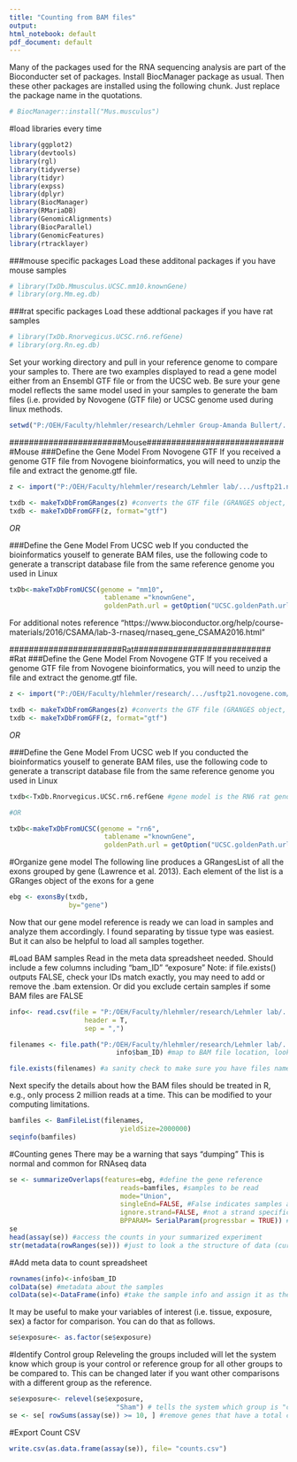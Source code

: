 ```yaml
---
title: "Counting from BAM files"
output: 
html_notebook: default
pdf_document: default
---
```

Many of the packages used for the RNA sequencing analysis are part of the Bioconducter set of packages. Install BiocManager package as usual. Then these other packages are installed using the following chunk. Just replace the package name in the quotations.
```r
# BiocManager::install("Mus.musculus")
```


#load libraries every time
```r
library(ggplot2)
library(devtools)
library(rgl)
library(tidyverse)
library(tidyr)
library(expss)
library(dplyr)
library(BiocManager)
library(RMariaDB)
library(GenomicAlignments)
library(BiocParallel)
library(GenomicFeatures)
library(rtracklayer)
```

###mouse specific packages 
Load these additonal packages if you have mouse samples
```r
# library(TxDb.Mmusculus.UCSC.mm10.knownGene)
# library(org.Mm.eg.db)
```

###rat specific packages
Load these addtional packages if you have rat samples
```r
# library(TxDb.Rnorvegicus.UCSC.rn6.refGene)
# library(org.Rn.eg.db)
```


Set your working directory and pull in your reference genome to compare your samples to. There are two examples displayed to read a gene model either from an Ensembl GTF file or from the UCSC web. Be sure your gene model reflects the same model used in your samples to generate the bam files (i.e. provided by Novogene (GTF file) or UCSC genome used during linux methods. 


```r
setwd("P:/OEH/Faculty/hlehmler/research/Lehmler Group-Amanda Bullert/.../usftp21.novogene.com/01.RawData/fastq_files/") #setting directory where bam files and or the reference genome is located, my example is a map in the P drive
```

#######################Mouse############################
#Mouse
###Define the Gene Model From Novogene GTF
If you received a genome GTF file from Novogene bioinformatics, you will need to unzip the file and extract the genome.gtf file.
```r
z <- import("P:/OEH/Faculty/hlehmler/research/Lehmler lab/.../usftp21.novogene.com/04.Ref/genome.gtf.gz") #map to GTF file

txdb <- makeTxDbFromGRanges(z) #converts the GTF file (GRANGES object, check in environment the structure of z to determine necessary conversion) into a transcript database file 
txdb <- makeTxDbFromGFF(z, format="gtf")
```

*OR*

###Define the Gene Model From UCSC web
If you conducted the bioinformatics youself to generate BAM files, use the following code to generate a transcript database file from the same reference genome you used in Linux
```r
txDb<-makeTxDbFromUCSC(genome = "mm10",
                        tablename ="knownGene", 
                        goldenPath.url = getOption("UCSC.goldenPath.url"))
```

For additional notes reference "https://www.bioconductor.org/help/course-materials/2016/CSAMA/lab-3-rnaseq/rnaseq_gene_CSAMA2016.html"

#######################Rat############################
#Rat
###Define the Gene Model From Novogene GTF
If you received a genome GTF file from Novogene bioinformatics, you will need to unzip the file and extract the genome.gtf file.
```r
z <- import("P:/OEH/Faculty/hlehmler/research/.../usftp21.novogene.com/04.Ref/genome.gtf.gz") #map to GTF file

txdb <- makeTxDbFromGRanges(z) #converts the GTF file (GRANGES object, check in environment the structure of z to determine necessary conversion) into a transcript database file 
txdb <- makeTxDbFromGFF(z, format="gtf")
```

*OR*

###Define the Gene Model From UCSC web
If you conducted the bioinformatics youself to generate BAM files, use the following code to generate a transcript database file from the same reference genome you used in Linux
```r
txdb<-TxDb.Rnorvegicus.UCSC.rn6.refGene #gene model is the RN6 rat genome

#OR

txDb<-makeTxDbFromUCSC(genome = "rn6",
                        tablename ="knownGene", 
                        goldenPath.url = getOption("UCSC.goldenPath.url"))
```

#Organize gene model
The following line produces a GRangesList of all the exons grouped by gene (Lawrence et al. 2013). Each element of the list is a GRanges object of the exons for a gene
```r
ebg <- exonsBy(txdb, 
               by="gene")
```

Now that our gene model reference is ready we can load in samples and analyze them accordingly. I found separating by tissue type was easiest. But it can also be helpful to load all samples together. 

#Load BAM samples
Read in the meta data spreadsheet needed. Should include a few columns including "bam_ID" "exposure"
Note: if file.exists() outputs FALSE, check your IDs match exactly, you may need to add or remove the .bam extension. Or did you exclude certain samples if some BAM files are FALSE
```r
info<- read.csv(file = "P:/OEH/Faculty/hlehmler/research/Lehmler lab/.../RNAseq_bamlist_metadata.csv",
                   header = T, 
                   sep = ",") 

filenames <- file.path("P:/OEH/Faculty/hlehmler/research/Lehmler lab/.../02.Bam/", 
                           info$bam_ID) #map to BAM file location, look for BAMs with same ID listed in spreadsheet

file.exists(filenames) #a sanity check to make sure you have files named and computer can find the BAM files
```

Next specify the details about how the BAM files should be treated in R, e.g., only process 2 million reads at a time. This can be modified to your computing limitations.
```r
bamfiles <- BamFileList(filenames, 
                            yieldSize=2000000)
seqinfo(bamfiles)
```

#Counting genes
There may be a warning that says "dumping" This is normal and common for RNAseq data
```r
se <- summarizeOverlaps(features=ebg, #define the gene reference
                            reads=bamfiles, #samples to be read
                            mode="Union", 
                            singleEnd=FALSE, #False indicates samples are paired-end
                            ignore.strand=FALSE, #not a strand specific experiment
                            BPPARAM= SerialParam(progressbar = TRUE)) #progress bar shown
se
head(assay(se)) #access the counts in your summarized experiment
str(metadata(rowRanges(se))) #just to look a the structure of data (currently no meta data)
```

#Add meta data to count spreadsheet
```r
rownames(info)<-info$bam_ID
colData(se) #metadata about the samples
colData(se)<-DataFrame(info) #take the sample info and assign it as the metadata
```

It may be useful to make your variables of interest (i.e. tissue, exposure, sex) a factor for comparison. You can do that as follows.
```r
se$exposure<- as.factor(se$exposure) 
```

#Identify Control group 
Releveling the groups included will let the system know which group is your control or reference group for all other groups to be compared to. This can be changed later if you want other comparisons with a different group as the reference.
```r
se$exposure<- relevel(se$exposure, 
                           "Sham") # tells the system which group is "control"
se <- se[ rowSums(assay(se)) >= 10, ] #remove genes that have a total count less than 10, a good prefilter measure
```

#Export Count CSV
```r
write.csv(as.data.frame(assay(se)), file= "counts.csv")
```

